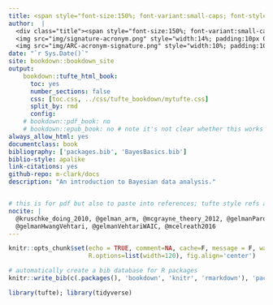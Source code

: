 ```yaml
--- 
title: <span style="font-size:150%; font-variant:small-caps; font-style:italic; ">Bayesian Basics</span>
author:  |
  <div class="title"><span style="font-size:150%; font-variant:small-caps; font-style:normal">Michael Clark</span><br><br>
  <img src="img/signature-acronym.png" style="width:14%; padding:10px 0;"> <br>
  <img src="img/ARC-acronym-signature.png" style="width:10%; padding:10px 0;"> </div>
date: "`r Sys.Date()`"
site: bookdown::bookdown_site
output: 
    bookdown::tufte_html_book: 
      toc: yes
      number_sections: false
      css: [toc.css, ../css/tufte_bookdown/mytufte.css]
      split_by: rmd
      config:
    # bookdown::pdf_book: no
    # bookdown::epub_book: no # note it's not clear whether this works or not but seems to stop their rendering via error if nothing else
always_allow_html: yes
documentclass: book
bibliography: ['packages.bib', 'BayesBasics.bib']
biblio-style: apalike
link-citations: yes
github-repo: m-clark/docs
description: "An introduction to Bayesian data analysis."


# this is for pdf but also to paste into references; tufte style refs at point of citation in margin
nocite: | 
  @kruschke_doing_2010, @gelman_arm, @mcgrayne_theory_2012, @gelmanPardoe2006,
  @gelmanHwangVehtari, @gelmanVehtariWAIC, @mcelreath2016
---
```


```r
knitr::opts_chunk$set(echo = TRUE, comment=NA, cache=F, message = F, warning=F, 
                      R.options=list(width=120), fig.align='center')

# automatically create a bib database for R packages
knitr::write_bib(c(.packages(), 'bookdown', 'knitr', 'rmarkdown'), 'packages.bib')
```

```r
library(tufte); library(tidyverse)
```


#  <span style="color:transparent"></span>
